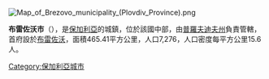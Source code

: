 [[Image:Map_of_Brezovo_municipality_(Plovdiv_Province).png|right]]
{{Coord|42.35|N|25.083|E|display=title}}

'''布雷佐沃市'''（{{lang-bg|Брезово}}），是[[保加利亞|保加利亞]]的城鎮，位於該國中部，由[[普羅夫迪夫州|普羅夫迪夫州]]負責管轄，首府設於[[布雷佐沃|布雷佐沃]]，面積465.41平方公里，人口7,276，人口密度每平方公里15.6人。

{{Bulgaria-geo-stub}}
[[Category:保加利亞城市|Category:保加利亞城市]]
